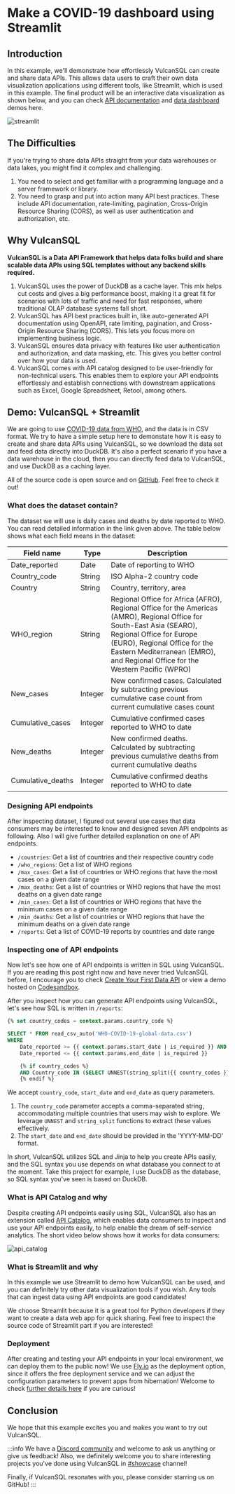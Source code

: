 # Make a COVID-19 dashboard using Streamlit

## Introduction

In this example, we'll demonstrate how effortlessly VulcanSQL can create and share data APIs. 
This allows data users to craft their own data visualization applications using different tools, like Streamlit, which is used in this example. 
The final product will be an interactive data visualization as shown below, 
and you can check [API documentation](https://covid19-global-data-api.fly.dev/doc) and [data dashboard](https://covid19-dashboard.fly.dev/) demos here.

![streamlit](./gifs/streamlit.gif)

## The Difficulties

If you're trying to share data APIs straight from your data warehouses or data lakes, you might find it complex and challenging.

1. You need to select and get familiar with a programming language and a server framework or library.
2. You need to grasp and put into action many API best practices. These include API documentation, 
rate-limiting, pagination, Cross-Origin Resource Sharing (CORS), as well as user authentication and authorization, etc.

## Why VulcanSQL

**VulcanSQL is a Data API Framework that helps data folks build and share scalable data APIs using SQL templates without any backend skills required.**

1. VulcanSQL uses the power of DuckDB as a cache layer. This mix helps cut costs and gives a big performance boost, 
making it a great fit for scenarios with lots of traffic and need for fast responses, where traditional OLAP database systems fall short.
2. VulcanSQL has API best practices built in, like auto-generated API documentation using OpenAPI, rate limiting, pagination, and Cross-Origin Resource Sharing (CORS). 
This lets you focus more on implementing business logic.
3. VulcanSQL ensures data privacy with features like user authentication and authorization, and data masking, etc. This gives you better control over how your data is used.
4. VulcanSQL comes with API catalog designed to be user-friendly for non-technical users. This enables them to explore your 
API endpoints effortlessly and establish connections with downstream applications such as Excel, Google Spreadsheet, Retool, among others. 

## Demo: VulcanSQL + Streamlit

We are going to use [COVID-19 data from WHO](https://covid19.who.int/data), and the data is in CSV format. 
We try to have a simple setup here to demonstate how it is easy to create and share data APIs using VulcanSQL, so we download the data set and feed data directly into DuckDB.
It's also a perfect scenario if you have a data warehouse in the cloud, then you can directly feed data to VulcanSQL, and use DuckDB as a caching layer.

All of the source code is open source and on [GitHub](https://github.com/Canner/vulcan-sql-examples/tree/main/covid19-global-data-api). Feel free to check it out!

### What does the dataset contain?

The dataset we will use is daily cases and deaths by date reported to WHO. You can read detailed information in the link given above. 
The table below shows what each field means in the dataset:

|Field name|Type|Description|
|---|---|---|
|Date_reported|Date|Date of reporting to WHO|
|Country_code|String|ISO Alpha-2 country code|
|Country|String|Country, territory, area|
|WHO_region|String|Regional Office for Africa (AFRO), Regional Office for the Americas (AMRO), Regional Office for South-East Asia (SEARO), Regional Office for Europe (EURO), Regional Office for the Eastern Mediterranean (EMRO), and Regional Office for the Western Pacific (WPRO)|
|New_cases|Integer|New confirmed cases. Calculated by subtracting previous cumulative case count from current cumulative cases count|
|Cumulative_cases|Integer|Cumulative confirmed cases reported to WHO to date|
|New_deaths|Integer|New confirmed deaths. Calculated by subtracting previous cumulative deaths from current cumulative deaths|
|Cumulative_deaths|Integer|Cumulative confirmed deaths reported to WHO to date|

### Designing API endpoints

After inspecting dataset, I figured out several use cases that data consumers may be interested to know and designed seven API endpoints as following.
Also I will give further detailed explanation on one of API endpoints.

- `/countries`: Get a list of countries and their respective country code
- `/who_regions`: Get a list of WHO regions
- `/max_cases`: Get a list of countries or WHO regions that have the most cases on a given date range
- `/max_deaths`: Get a list of countries or WHO regions that have the most deaths on a given date range
- `/min_cases`: Get a list of countries or WHO regions that have the minimum cases on a given date range
- `/min_deaths`: Get a list of countries or WHO regions that have the minimum deaths on a given date range
- `/reports`: Get a list of COVID-19 reports by countries and date range

### Inspecting one of API endpoints

Now let's see how one of API endpoints is written in SQL using VulcanSQL. If you are reading this post right now and have never tried VulcanSQL before,
I encourage you to check [Create Your First Data API](../../docs/get-started/first-api) or view a demo hosted on [Codesandbox](https://codesandbox.io/p/sandbox/vulcansql-demo-wfd834).

After you inspect how you can generate API endpoints using VulcanSQL, let's see how SQL is written in `/reports`:

```sql
{% set country_codes = context.params.country_code %}

SELECT * FROM read_csv_auto('WHO-COVID-19-global-data.csv')
WHERE 
    Date_reported >= {{ context.params.start_date | is_required }} AND 
    Date_reported <= {{ context.params.end_date | is_required }}

    {% if country_codes %}
    AND Country_code IN (SELECT UNNEST(string_split({{ country_codes }}, ',')))
    {% endif %}
```

We accept `country_code`, `start_date` and `end_date` as query parameters.
1. The `country_code` parameter accepts a comma-separated string, 
accommodating multiple countries that users may wish to explore. We leverage `UNNEST` and `string_split` functions to extract these values effectively.
2. The `start_date` and `end_date` should be provided in the 'YYYY-MM-DD' format.

In short, VulcanSQL utilizes SQL and Jinja to help you create APIs easily, and the SQL syntax you use depends on what database you connect to at the moment.
Take this project for example, I use DuckDB as the database, so SQL syntax you've seen is based on DuckDB.

### What is API Catalog and why

Despite creating API endpoints easily using SQL, VulcanSQL also has an extension called [API Catalog](../../docs/catalog/catalog-intro), which enables data consumers to inspect and use your API endpoints easily, 
to help enable the dream of self-service analytics. The short video below shows how it works for data consumers:

![api_catalog](./gifs/api_catalog.gif)

### What is Streamlit and why

In this example we use Streamlit to demo how VulcanSQL can be used, and you can definitely try other data visualization tools if you wish. 
Any tools that can ingest data using API endpoints are good candidates!

We choose Streamlit because it is a great tool for Python developers if they want to create a data web app for quick sharing.
Feel free to inspect the source code of Streamlit part if you are interested!

### Deployment

After creating and testing your API endpoints in your local environment, we can deploy them to the public now! 
We use [Fly.io](https://fly.io/) as the deployment option, since it offers the free deployment service and 
we can adjust the configuration parameters to prevent apps from hibernation! 
Welcome to check [further details here](https://github.com/Canner/vulcan-sql-examples/tree/main/covid19-global-data-api#deployment) if you are curious!

## Conclusion

We hope that this example excites you and makes you want to try out VulcanSQL. 

:::info
We have a [Discord community](https://discord.gg/ztDz8DCmG4) and welcome to ask us anything or give us feedback!
Also, we definitely welcome you to share interesting projects you've done using VulcanSQL in [#showcase](https://discord.com/channels/1017514410677391420/1017514410677391427) channel!

Finally, if VulcanSQL resonates with you, please consider starring us on GitHub!
:::